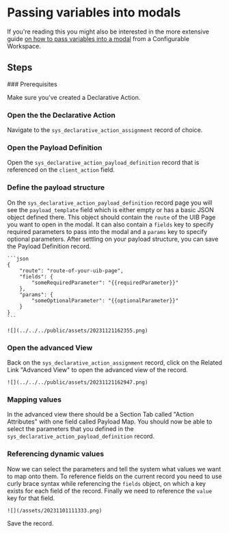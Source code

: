 
# Passing variables into modals

If you're reading this you might also be interested in the more extensive guide [on how to pass variables into a modal](../guides/passing-data-into-a-modal.mdx) from a Configurable Workspace.

## Steps

<Steps>
### Prerequisites

Make sure you've created a Declarative Action.

### Open the the Declarative Action

Navigate to the `sys_declarative_action_assignment` record of choice.

### Open the Payload Definition

Open the `sys_declarative_action_payload_definition` record that is referenced on the `client_action` field.

### Define the payload structure

On the `sys_declarative_action_payload_definition` record page you will see the `payload_template` field which is either empty or has a basic JSON object defined there. This object should contain the `route` of the UIB Page you want to open in the modal. It can also contain a `fields` key to specify required parameters to pass into the modal and a `params` key to specify optional parameters. After settling on your payload structure, you can save the Payload Definition record.

    ```json
    {
    	"route": "route-of-your-uib-page",
    	"fields": {
    		"someRequiredParameter": "{{requiredParameter}}"
    	},
    	"params": {
    		"someOptionalParameter": "{{optionalParameter}}"
    	}
    }
    ```

    ![](../../../public/assets/20231121162355.png)

### Open the advanced View

Back on the `sys_declarative_action_assignment` record, click on the Related Link "Advanced View" to open the advanced view of the record.

    ![](../../../public/assets/20231121162947.png)

### Mapping values

In the advanced view there should be a Section Tab called "Action Attributes" with one field called Payload Map. You should now be able to select the parameters that you defined in the `sys_declarative_action_payload_definition` record. 

### Referencing dynamic values

Now we can select the parameters and tell the system what values we want to map onto them. To reference fields on the current record you need to use curly brace syntax while referencing the `fields` object, on which a key exists for each field of the record. Finally we need to reference the `value` key for that field.

    ![](/assets/20231101111333.png)

Save the record.

</Steps>